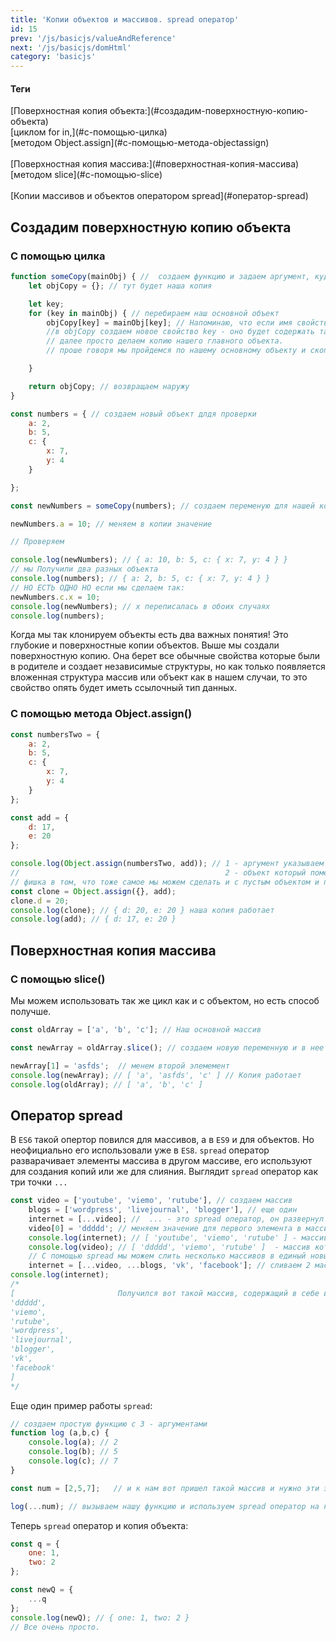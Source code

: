 ```yaml
---
title: 'Копии объектов и массивов. spread оператор'
id: 15
prev: '/js/basicjs/valueAndReference'
next: '/js/basicjs/domHtml'
category: 'basicjs'
---
```



#### Теги
<div className='tag_js'>[Поверхностная копия объекта:](#создадим-поверхностную-копию-объекта)</div>
<div className='mini_tag_js'>[циклом for in,](#с-помощью-цилка)</div>
<div className='mini_tag_js'>[методом Object.assign](#с-помощью-метода-objectassign)</div> <br/>
<div className='tag_js'>[Поверхностная копия массива:](#поверхностная-копия-массива) </div>
<div className='mini_tag_js'>[методом slice](#с-помощью-slice)</div><br/>
<div className='tag_js'>[Копии массивов и объектов оператором spread](#оператор-spread) </div>




##  Создадим поверхностную копию объекта ##

### С помощью цилка ###
```javaScript
function someCopy(mainObj) { //  создаем функцию и задаем аргумент, куда будем передавать наш основной объект.
    let objCopy = {}; // тут будет наша копия

    let key;
    for (key in mainObj) { // перебираем наш основной объект
        objCopy[key] = mainObj[key]; // Напоминаю, что если имя свойства в переменной, то обратиться мы можем только через []
        //в objCopy создаем новое свойство key - оно будет содержать такое же значение как и в главном объекте
        // далее просто делаем копию нашего главного объекта.
        // проше говоря мы пройдемся по нашему основному объекту и скопируем все в копию.

    }

    return objCopy; // возвращаем наружу
}

const numbers = { // создаем новый объект длдя проверки
    a: 2,
    b: 5,
    c: {
        x: 7,
        y: 4
    }

};

const newNumbers = someCopy(numbers); // создаем переменую для нашей копии и помещаем в нее функцию копирования и аргумент с нужным объектом

newNumbers.a = 10; // меняем в копии значение

// Проверяем

console.log(newNumbers); // { a: 10, b: 5, c: { x: 7, y: 4 } }
// мы Получили два разных объекта
console.log(numbers); // { a: 2, b: 5, c: { x: 7, y: 4 } }
// НО ЕСТЬ ОДНО НО если мы сделаем так:
newNumbers.c.x = 10;
console.log(newNumbers); // x переписалась в обоих случаях 
console.log(numbers);
```
Когда мы так клонируем объекты есть два важных понятия!
Это глубокие и поверхностные копии объектов.
Выше мы создали поверхностную копию. Она берет все обычные свойства которые были в родителе и создает независимые структуры,
но как только появляется вложенная структура массив или объект как в нашем случаи, то это свойство опять будет иметь ссылочный тип данных.

### С помощью метода Object.assign() ###
```javaScript
const numbersTwo = {
    a: 2,
    b: 5,
    c: {
        x: 7,
        y: 4
    }
};

const add = {
    d: 17,
    e: 20
};

console.log(Object.assign(numbersTwo, add)); // 1 - аргумент указываем объект в который мы хотим все поместить
//                                              2 - объект который помещаем
// фишка в том, что тоже самое мы можем сделать и с пустым объектом и получится просто копия
const clone = Object.assign({}, add);
clone.d = 20;
console.log(clone); // { d: 20, e: 20 } наша копия работает
console.log(add); // { d: 17, e: 20 } 

```
##  Поверхностная копия массива ##
### С помощью slice() ###
Мы можем использовать так же цикл как и с объектом, но есть способ получше.
```javaScript
const oldArray = ['a', 'b', 'c']; // Наш основной массив

const newArray = oldArray.slice(); // создаем новую переменную и в нее кладем наш массив и обращаемся к методу slice( )

newArray[1] = 'asfds';  // менем второй элемемент
console.log(newArray); // [ 'a', 'asfds', 'c' ] // Копия работает
console.log(oldArray); // [ 'a', 'b', 'c' ]

```

## Оператор spread ##
В `ES6` такой опертор повился для массивов, а в `ES9` и для объектов. Но неофициально его использовали уже в `ES8`.
`spread` оператор разварачивает элементы массива в другом массиве, его используют для создания копий или же для слияния.
Выглядит `spread` оператор как три точки `...`
```javaScript
const video = ['youtube', 'viemo', 'rutube'], // создаем массив
    blogs = ['wordpress', 'livejournal', 'blogger'], // еще один
    internet = [...video]; //  ... - это spread оператор, он развернул элементы из video в массив internet 
    video[0] = 'ddddd'; // меняем значение для первого элемента в массиве video.
    console.log(internet); // [ 'youtube', 'viemo', 'rutube' ] - массив где мы использовали ...
    console.log(video); // [ 'ddddd', 'viemo', 'rutube' ]  - массив которого делали копию, первый элемент поменялся только у оригинала. Копия удалась.
    // С помощью spread мы можем слить несколько массивов в единый новый массив и так же, что-то добавить еще.
    internet = [...video, ...blogs, 'vk', 'facebook']; // сливаем 2 масива и добавляем еще 2 элемента - 'vk', 'facebook'
console.log(internet);
/*
[                       Получился вот такой массив, содержащий в себе все из массива video и blogs и 2 доп элемента
'ddddd',
'viemo',
'rutube',
'wordpress',
'livejournal',
'blogger',
'vk',
'facebook'
]
*/
```
Еще один пример работы `spread`:
```javascript
// cоздаем простую функцию с 3 - аргументами
function log (a,b,c) {
    console.log(a); // 2          
    console.log(b); // 5
    console.log(c); // 7
}

const num = [2,5,7];   // и к нам вот пришел такой массив и нужно эти элементы добавить в наши 3 аргумента в функции

log(...num); // вызываем нашу функцию и используем spread оператор на нашем массиве и все. Выше видно какая цифра и в какой аргумент пошла.
```
Теперь `spread` оператор и копия объекта:
```javaScript
const q = {
    one: 1,
    two: 2
};

const newQ = {
    ...q
};
console.log(newQ); // { one: 1, two: 2 }
// Все очень просто.
```
